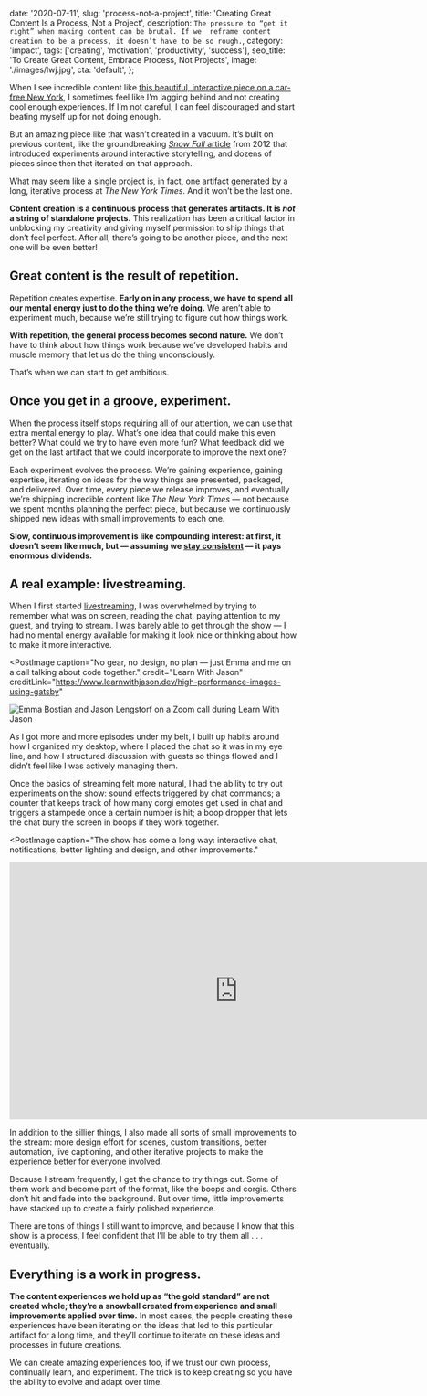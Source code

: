   date: '2020-07-11',
  slug: 'process-not-a-project',
  title: 'Creating Great Content Is a Process, Not a Project',
  description: `
    The pressure to “get it right” when making content can be brutal. If we 
    reframe content creation to be a process, it doesn’t have to be so rough.
  `,
  category: 'impact',
  tags: ['creating', 'motivation', 'productivity', 'success'],
  seo_title: 'To Create Great Content, Embrace Process, Not Projects',
  image: './images/lwj.jpg',
  cta: 'default',
};

When I see incredible content like [this beautiful, interactive piece on a car-free New York](https://www.nytimes.com/2020/07/09/opinion/ban-cars-manhattan-cities.html?referringSource=articleShare), I sometimes feel like I’m lagging behind and not creating cool enough experiences. If I’m not careful, I can feel discouraged and start beating myself up for not doing enough.

But an amazing piece like that wasn’t created in a vacuum. It’s built on previous content, like the groundbreaking [_Snow Fall_ article](http://www.nytimes.com/projects/2012/snow-fall/) from 2012 that introduced experiments around interactive storytelling, and dozens of pieces since then that iterated on that approach.

What may seem like a single project is, in fact, one artifact generated by a long, iterative process at _The New York Times_. And it won’t be the last one.

**Content creation is a continuous process that generates artifacts. It is _not_ a string of standalone projects.** This realization has been a critical factor in unblocking my creativity and giving myself permission to ship things that don’t feel perfect. After all, there’s going to be another piece, and the next one will be even better!

## Great content is the result of repetition.

Repetition creates expertise. **Early on in any process, we have to spend all our mental energy just to do the thing we’re doing.** We aren’t able to experiment much, because we’re still trying to figure out how things work.

**With repetition, the general process becomes second nature.** We don’t have to think about how things work because we’ve developed habits and muscle memory that let us do the thing unconsciously.

That’s when we can start to get ambitious.

## Once you get in a groove, experiment.

When the process itself stops requiring all of our attention, we can use that extra mental energy to play. What’s one idea that could make this even better? What could we try to have even more fun? What feedback did we get on the last artifact that we could incorporate to improve the next one?

Each experiment evolves the process. We’re gaining experience, gaining expertise, iterating on ideas for the way things are presented, packaged, and delivered. Over time, every piece we release improves, and eventually we’re shipping incredible content like _The New York Times_ — not because we spent months planning the perfect piece, but because we continuously shipped new ideas with small improvements to each one.

**Slow, continuous improvement is like compounding interest: at first, it doesn’t seem like much, but — assuming we [stay consistent](https://www.lengstorf.com/build-consistent-content-creation-habit/) — it pays enormous dividends.**

## A real example: livestreaming.

When I first started [livestreaming](https://www.learnwithjason.dev), I was overwhelmed by trying to remember what was on screen, reading the chat, paying attention to my guest, and trying to stream. I was barely able to get through the show — I had no mental energy available for making it look nice or thinking about how to make it more interactive.

<PostImage
  caption="No gear, no design, no plan — just Emma and me on a call talking about code together."
  credit="Learn With Jason"
  creditLink="https://www.learnwithjason.dev/high-performance-images-using-gatsby"
>


![Emma Bostian and Jason Lengstorf on a Zoom call during Learn With Jason](images/early-lwj-episode.jpg)

</PostImage>


As I got more and more episodes under my belt, I built up habits around how I organized my desktop, where I placed the chat so it was in my eye line, and how I structured discussion with guests so things flowed and I didn’t feel like I was actively managing them.

Once the basics of streaming felt more natural, I had the ability to try out experiments on the show: sound effects triggered by chat commands; a counter that keeps track of how many corgi emotes get used in chat and triggers a stampede once a certain number is hit; a boop dropper that lets the chat bury the screen in boops if they work together.

<PostImage
  caption="The show has come a long way: interactive chat, notifications, better lighting and design, and other improvements."
>


<iframe
  src="https://clips.twitch.tv/embed?clip=BelovedCulturedWallabyRiPepperonis&parent=localhost&parent=jason.af&autoplay=false"
  height="450"
  width="800"
  scrolling="no"
  frameborder="0"
  allowfullscreen="true"
></iframe>

</PostImage>


In addition to the sillier things, I also made all sorts of small improvements to the stream: more design effort for scenes, custom transitions, better automation, live captioning, and other iterative projects to make the experience better for everyone involved.

Because I stream frequently, I get the chance to try things out. Some of them work and become part of the format, like the boops and corgis. Others don’t hit and fade into the background. But over time, little improvements have stacked up to create a fairly polished experience.

There are tons of things I still want to improve, and because I know that this show is a process, I feel confident that I’ll be able to try them all . . . eventually.

## Everything is a work in progress.

**The content experiences we hold up as “the gold standard” are not created whole; they’re a snowball created from experience and small improvements applied over time.** In most cases, the people creating these experiences have been iterating on the ideas that led to this particular artifact for a long time, and they’ll continue to iterate on these ideas and processes in future creations.

We can create amazing experiences too, if we trust our own process, continually learn, and experiment. The trick is to keep creating so you have the ability to evolve and adapt over time.
